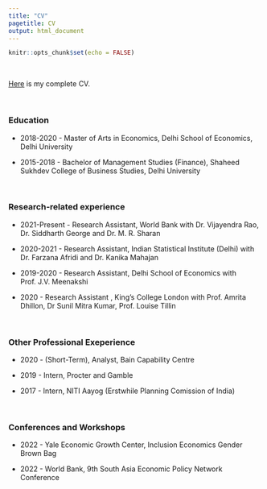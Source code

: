 ```yaml
---
title: "CV"
pagetitle: CV
output: html_document
---
```


```r
knitr::opts_chunk$set(echo = FALSE)
```

<br>

[Here](https://www.dropbox.com/s/oxr6pj6yskpautr/CV%20Abhishek%20Arora_2022.pdf?dl=0) is my complete CV.

<br>

### Education

 - 2018-2020 - Master of Arts in Economics, Delhi School of Economics, Delhi University
 
 - 2015-2018 - Bachelor of Management Studies (Finance), Shaheed Sukhdev College of Business Studies, Delhi University

<br>

### Research-related experience

- 2021-Present - Research Assistant, World Bank with Dr. Vijayendra Rao, Dr. Siddharth George and Dr. M. R. Sharan

- 2020-2021 - Research Assistant, Indian Statistical Institute (Delhi)  with Dr. Farzana Afridi and Dr. Kanika Mahajan

- 2019-2020 - Research Assistant, Delhi School of Economics  with Prof. J.V. Meenakshi

- 2020 - Research Assistant , King's College London with Prof. Amrita Dhillon, Dr Sunil Mitra Kumar, Prof. Louise Tillin

<br>

### Other Professional Exeperience

- 2020 - (Short-Term), Analyst, Bain Capability Centre

- 2019 - Intern, Procter and Gamble

- 2017 - Intern, NITI Aayog (Erstwhile Planning Comission of India)

<br>

### Conferences and Workshops

- 2022 - Yale Economic Growth Center, Inclusion Economics Gender Brown Bag

- 2022 - World Bank, 9th South Asia Economic Policy Network Conference

<br>
